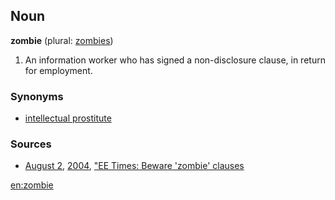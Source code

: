 ==Noun==

'''zombie''' (plural: [[zombies]])

#An information worker who has signed a non-disclosure clause, in return for employment.

=== Synonyms ===
* [[intellectual prostitute]]

=== Sources ===
* [[August 2]], [[2004]], [http://www.eet.com/issue/fp/showArticle.jhtml?articleId=26100928 "EE Times: Beware 'zombie' clauses]

[[en:zombie]]